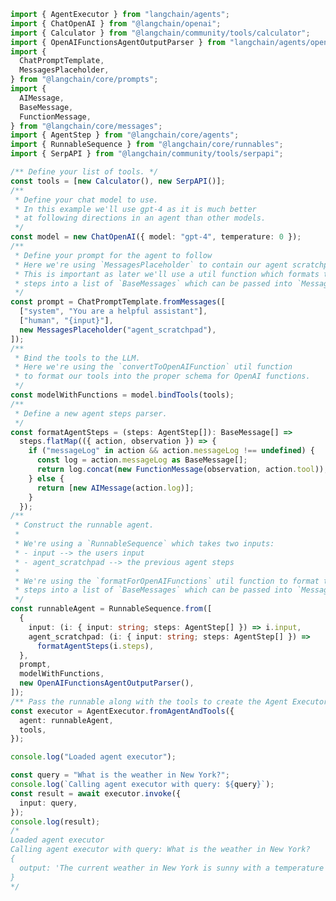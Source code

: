 ```typescript
import { AgentExecutor } from "langchain/agents";
import { ChatOpenAI } from "@langchain/openai";
import { Calculator } from "@langchain/community/tools/calculator";
import { OpenAIFunctionsAgentOutputParser } from "langchain/agents/openai/output_parser";
import {
  ChatPromptTemplate,
  MessagesPlaceholder,
} from "@langchain/core/prompts";
import {
  AIMessage,
  BaseMessage,
  FunctionMessage,
} from "@langchain/core/messages";
import { AgentStep } from "@langchain/core/agents";
import { RunnableSequence } from "@langchain/core/runnables";
import { SerpAPI } from "@langchain/community/tools/serpapi";

/** Define your list of tools. */
const tools = [new Calculator(), new SerpAPI()];
/**
 * Define your chat model to use.
 * In this example we'll use gpt-4 as it is much better
 * at following directions in an agent than other models.
 */
const model = new ChatOpenAI({ model: "gpt-4", temperature: 0 });
/**
 * Define your prompt for the agent to follow
 * Here we're using `MessagesPlaceholder` to contain our agent scratchpad
 * This is important as later we'll use a util function which formats the agent
 * steps into a list of `BaseMessages` which can be passed into `MessagesPlaceholder`
 */
const prompt = ChatPromptTemplate.fromMessages([
  ["system", "You are a helpful assistant"],
  ["human", "{input}"],
  new MessagesPlaceholder("agent_scratchpad"),
]);
/**
 * Bind the tools to the LLM.
 * Here we're using the `convertToOpenAIFunction` util function
 * to format our tools into the proper schema for OpenAI functions.
 */
const modelWithFunctions = model.bindTools(tools);
/**
 * Define a new agent steps parser.
 */
const formatAgentSteps = (steps: AgentStep[]): BaseMessage[] =>
  steps.flatMap(({ action, observation }) => {
    if ("messageLog" in action && action.messageLog !== undefined) {
      const log = action.messageLog as BaseMessage[];
      return log.concat(new FunctionMessage(observation, action.tool));
    } else {
      return [new AIMessage(action.log)];
    }
  });
/**
 * Construct the runnable agent.
 *
 * We're using a `RunnableSequence` which takes two inputs:
 * - input --> the users input
 * - agent_scratchpad --> the previous agent steps
 *
 * We're using the `formatForOpenAIFunctions` util function to format the agent
 * steps into a list of `BaseMessages` which can be passed into `MessagesPlaceholder`
 */
const runnableAgent = RunnableSequence.from([
  {
    input: (i: { input: string; steps: AgentStep[] }) => i.input,
    agent_scratchpad: (i: { input: string; steps: AgentStep[] }) =>
      formatAgentSteps(i.steps),
  },
  prompt,
  modelWithFunctions,
  new OpenAIFunctionsAgentOutputParser(),
]);
/** Pass the runnable along with the tools to create the Agent Executor */
const executor = AgentExecutor.fromAgentAndTools({
  agent: runnableAgent,
  tools,
});

console.log("Loaded agent executor");

const query = "What is the weather in New York?";
console.log(`Calling agent executor with query: ${query}`);
const result = await executor.invoke({
  input: query,
});
console.log(result);
/*
Loaded agent executor
Calling agent executor with query: What is the weather in New York?
{
  output: 'The current weather in New York is sunny with a temperature of 66 degrees Fahrenheit. The humidity is at 54% and the wind is blowing at 6 mph. There is 0% chance of precipitation.'
}
*/
```
